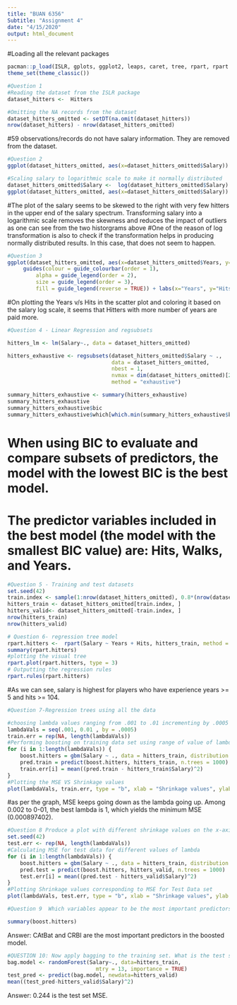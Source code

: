 ---
title: "BUAN 6356"
Subtitle: "Assignment 4"
date: "4/15/2020"
output: html_document
---

#Loading all the relevant packages
```{r }
pacman::p_load(ISLR, gplots, ggplot2, leaps, caret, tree, rpart, rpart.plot, caret, gbm, randomForest, ca, data.table)
theme_set(theme_classic())
```


```{r}
#Question 1
#Reading the dataset from the ISLR package
dataset_hitters <-  Hitters

#Omitting the NA records from the dataset
dataset_hitters_omitted <- setDT(na.omit(dataset_hitters))
nrow(dataset_hitters) - nrow(dataset_hitters_omitted) 
```
#59 observations/records do not have salary information. They are removed from the dataset.

```{r}
#Question 2
ggplot(dataset_hitters_omitted, aes(x=dataset_hitters_omitted$Salary)) + geom_histogram(color = "black", fill = "white")

#Scaling salary to logarithmic scale to make it normally distributed
dataset_hitters_omitted$Salary <-  log(dataset_hitters_omitted$Salary)
ggplot(dataset_hitters_omitted, aes(x=dataset_hitters_omitted$Salary)) + geom_histogram( color = "black", fill = "white")


```
#The plot of the salary seems to be skewed to the right with very few hitters in the upper end of the salary spectrum. Transforming salary into a logarithmic scale removes the skewness and reduces the impact of outliers as one can see from the two historgrams above
#One of the reason of log transformation is also to check if the transformation helps in producing normally distributed results. In this case, that does not seem to happen.


```{r}
#Question 3
ggplot(dataset_hitters_omitted, aes(x=dataset_hitters_omitted$Years, y=dataset_hitters_omitted$Hits)) + geom_point(aes(col = dataset_hitters_omitted$Salary)) +
     guides(colour = guide_colourbar(order = 1),
         alpha = guide_legend(order = 2),
         size = guide_legend(order = 3),
         fill = guide_legend(reverse = TRUE)) + labs(x="Years", y="Hits", color = "Salary log scale")
```

#On plotting the Years v/s Hits in the scatter plot and coloring it based on the salary log scale, it seems that Hitters with more number of years are paid more.

```{r}
#Question 4 - Linear Regression and regsubsets

hitters_lm <- lm(Salary~., data = dataset_hitters_omitted)

hitters_exhaustive <- regsubsets(dataset_hitters_omitted$Salary ~ ., 
                                 data = dataset_hitters_omitted, 
                                 nbest = 1, 
                                 nvmax = dim(dataset_hitters_omitted)[2], 
                                 method = "exhaustive")

summary_hitters_exhaustive <- summary(hitters_exhaustive)
summary_hitters_exhaustive
summary_hitters_exhaustive$bic
summary_hitters_exhaustive$which[which.min(summary_hitters_exhaustive$bic),]

```

# When using BIC to evaluate and compare subsets of predictors, the model with the lowest BIC is the best model.

# The predictor variables included in the best model (the model with the smallest BIC value) are: Hits, Walks, and Years.


```{r}
#Question 5 - Training and test datasets
set.seed(42) 
train.index <- sample(1:nrow(dataset_hitters_omitted), 0.8*(nrow(dataset_hitters_omitted)))  
hitters_train <- dataset_hitters_omitted[train.index, ]
hitters_valid<- dataset_hitters_omitted[-train.index, ]
nrow(hitters_train)
nrow(hitters_valid)
```

```{r}
# Question 6- regression tree model
rpart.hitters <-  rpart(Salary ~ Years + Hits, hitters_train, method = "anova")
summary(rpart.hitters)
#plotting the visual tree
rpart.plot(rpart.hitters, type = 3)
# Outputting the regression rules
rpart.rules(rpart.hitters)
```
#As we can see, salary is highest for players who have experience years >= 5 and hits >= 104.


```{r}
#Question 7-Regression trees using all the data

#choosing lambda values ranging from .001 to .01 incrementing by .0005
lambdaVals = seq(.001, 0.01 , by = .0005)
train.err = rep(NA, length(lambdaVals))
#Performing boosting on training data set using range of value of lambda
for (i in 1:length(lambdaVals)) {
    boost.hitters = gbm(Salary ~ ., data = hitters_train, distribution = "gaussian", n.trees = 1000, shrinkage = lambdaVals[i])
    pred.train = predict(boost.hitters, hitters_train, n.trees = 1000)
    train.err[i] = mean((pred.train - hitters_train$Salary)^2)
}
#Plotting the MSE VS Shrinkage values
plot(lambdaVals, train.err, type = "b", xlab = "Shrinkage values", ylab = "Training MSE")
```
#as per the graph, MSE keeps going down as the lambda going up. Among 0.002 to 0-01, the best lambda is 1, which yields the minimum MSE (0.000897402).


```{r}
#Question 8 Produce a plot with different shrinkage values on the x-axis and the corresponding test set MSE on the y-axis. 
set.seed(42)
test.err <- rep(NA, length(lambdaVals))
#Calculating MSE for test data for different values of lambda
for (i in 1:length(lambdaVals)) {
    boost.hitters = gbm(Salary ~ ., data = hitters_train, distribution = "gaussian", n.trees = 1000, shrinkage = lambdaVals[i])
    pred.test = predict(boost.hitters, hitters_valid, n.trees = 1000)
    test.err[i] = mean((pred.test - hitters_valid$Salary)^2)
}
#Plotting Shrinkage values corresponding to MSE for Test Data set
plot(lambdaVals, test.err, type = "b", xlab = "Shrinkage values", ylab = "Test MSE")
```


```{r}
#Question 9  Which variables appear to be the most important predictors in the boosted model?

summary(boost.hitters)
```
Answer: CAtBat and CRBI are the most important predictors in the boosted model.

```{r}
#QUESTION 10: Now apply bagging to the training set. What is the test set MSE for this approach?
bag.model <- randomForest(Salary~., data=hitters_train,  
                            mtry = 13, importance = TRUE)
test_pred <- predict(bag.model, newdata=hitters_valid)
mean((test_pred-hitters_valid$Salary)^2)
```
Answer: 0.244 is  the test set MSE.
